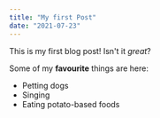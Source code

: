 ```yaml
---
title: "My first Post"
date: "2021-07-23"
---
```


This is my first blog post! Isn't it _great_?

Some of my **favourite** things are here:

- Petting dogs
- Singing
- Eating potato-based foods
